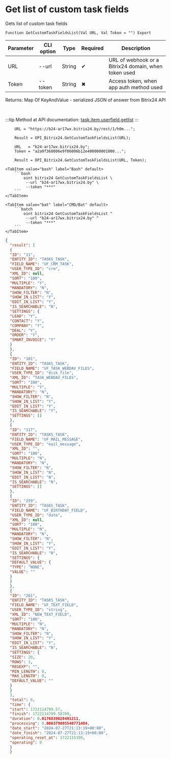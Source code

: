 ﻿---
sidebar_position: 1
description: Get list of custom task fields and other functions to work with Bitrix24 in the Open Integration Package, a free open-source integration library for 1C:Enterprise 8, OneScript and CLI
keywords: [1C, 1С, 1С:Enterprise, 1С:Enterprise 8.3, API, Integration, Services, Exchange, OneScript, CLI, Bitrix24]
---


# Get list of custom task fields
 Gets list of custom task fields



`Function GetCustomTaskFieldsList(Val URL, Val Token = "") Export`

  | Parameter | CLI option | Type | Required | Description |
  |-|-|-|-|-|
  | URL | --url | String | &#x2714; | URL of webhook or a Bitrix24 domain, when token used |
  | Token | --token | String | &#x2716; | Access token, when app auth method used |

  
  Returns:  Map Of KeyAndValue - serialized JSON of answer from Bitrix24 API

<br/>

:::tip
Method at API documentation: [task.item.userfield.getlist](https://dev.1c-bitrix.ru/rest_help/tasks/task/userfield/getlist.php)
:::
<br/>


```bsl title="1C:Enterprise/OneScript code example"
    URL = "https://b24-ar17wx.bitrix24.by/rest/1/h0m...";

    Result = OPI_Bitrix24.GetCustomTaskFieldsList(URL);

    URL   = "b24-ar17wx.bitrix24.by";
    Token = "a2a9f368006e9f06006b12e400000001000...";

    Result = OPI_Bitrix24.GetCustomTaskFieldsList(URL, Token);
```
 

 <Tabs>
  
    <TabItem value="bash" label="Bash" default>
        ```bash
            oint bitrix24 GetCustomTaskFieldsList \
             --url "b24-ar17wx.bitrix24.by" \
             --token "***"
        ```
    </TabItem>
  
    <TabItem value="bat" label="CMD/Bat" default>
        ```batch
            oint bitrix24 GetCustomTaskFieldsList ^
             --url "b24-ar17wx.bitrix24.by" ^
             --token "***"
        ```
    </TabItem>
</Tabs>


```json title="Result"
{
  "result": [
  {
  "ID": "11",
  "ENTITY_ID": "TASKS_TASK",
  "FIELD_NAME": "UF_CRM_TASK",
  "USER_TYPE_ID": "crm",
  "XML_ID": null,
  "SORT": "100",
  "MULTIPLE": "Y",
  "MANDATORY": "N",
  "SHOW_FILTER": "N",
  "SHOW_IN_LIST": "Y",
  "EDIT_IN_LIST": "Y",
  "IS_SEARCHABLE": "N",
  "SETTINGS": {
  "LEAD": "Y",
  "CONTACT": "Y",
  "COMPANY": "Y",
  "DEAL": "Y",
  "ORDER": "Y",
  "SMART_INVOICE": "Y"
  }
  },
  {
  "ID": "101",
  "ENTITY_ID": "TASKS_TASK",
  "FIELD_NAME": "UF_TASK_WEBDAV_FILES",
  "USER_TYPE_ID": "disk_file",
  "XML_ID": "TASK_WEBDAV_FILES",
  "SORT": "100",
  "MULTIPLE": "Y",
  "MANDATORY": "N",
  "SHOW_FILTER": "N",
  "SHOW_IN_LIST": "Y",
  "EDIT_IN_LIST": "Y",
  "IS_SEARCHABLE": "Y",
  "SETTINGS": []
  },
  {
  "ID": "117",
  "ENTITY_ID": "TASKS_TASK",
  "FIELD_NAME": "UF_MAIL_MESSAGE",
  "USER_TYPE_ID": "mail_message",
  "XML_ID": "",
  "SORT": "100",
  "MULTIPLE": "N",
  "MANDATORY": "N",
  "SHOW_FILTER": "N",
  "SHOW_IN_LIST": "N",
  "EDIT_IN_LIST": "N",
  "IS_SEARCHABLE": "N",
  "SETTINGS": []
  },
  {
  "ID": "259",
  "ENTITY_ID": "TASKS_TASK",
  "FIELD_NAME": "UF_BIRTHDAY_FIELD",
  "USER_TYPE_ID": "date",
  "XML_ID": null,
  "SORT": "100",
  "MULTIPLE": "N",
  "MANDATORY": "N",
  "SHOW_FILTER": "N",
  "SHOW_IN_LIST": "Y",
  "EDIT_IN_LIST": "Y",
  "IS_SEARCHABLE": "N",
  "SETTINGS": {
  "DEFAULT_VALUE": {
  "TYPE": "NONE",
  "VALUE": ""
  }
  }
  },
  {
  "ID": "261",
  "ENTITY_ID": "TASKS_TASK",
  "FIELD_NAME": "UF_TEXT_FIELD",
  "USER_TYPE_ID": "string",
  "XML_ID": "NEW_TEXT_FIELD",
  "SORT": "100",
  "MULTIPLE": "N",
  "MANDATORY": "N",
  "SHOW_FILTER": "N",
  "SHOW_IN_LIST": "Y",
  "EDIT_IN_LIST": "Y",
  "IS_SEARCHABLE": "N",
  "SETTINGS": {
  "SIZE": 20,
  "ROWS": 1,
  "REGEXP": "",
  "MIN_LENGTH": 0,
  "MAX_LENGTH": 0,
  "DEFAULT_VALUE": ""
  }
  }
  ],
  "total": 0,
  "time": {
  "start": 1722114799.57,
  "finish": 1722114799.58769,
  "duration": 0.0176839828491211,
  "processing": 0.000379085540771484,
  "date_start": "2024-07-27T21:13:19+00:00",
  "date_finish": "2024-07-27T21:13:19+00:00",
  "operating_reset_at": 1722115399,
  "operating": 0
  }
  }
```
